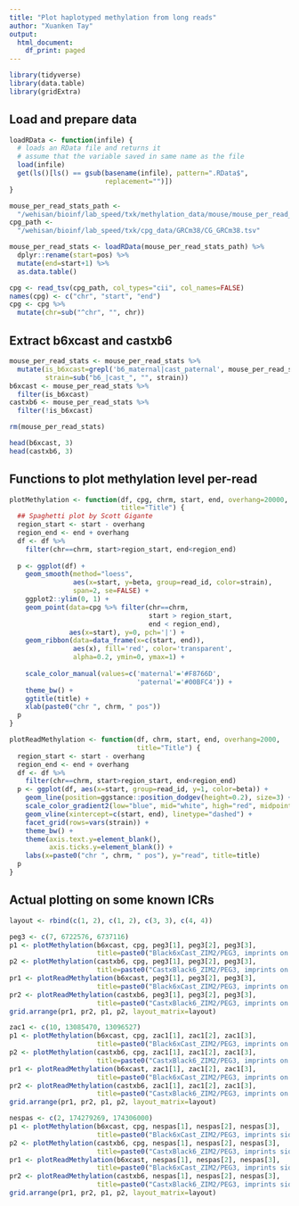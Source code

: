 ```yaml
---
title: "Plot haplotyped methylation from long reads"
author: "Xuanken Tay"
output:
  html_document:
    df_print: paged
---
```



```r
library(tidyverse)
library(data.table)
library(gridExtra)
```

## Load and prepare data
```r

loadRData <- function(infile) {
  # loads an RData file and returns it
  # assume that the variable saved in same name as the file
  load(infile)
  get(ls()[ls() == gsub(basename(infile), pattern=".RData$", 
                        replacement="")])
}

mouse_per_read_stats_path <- 
  "/wehisan/bioinf/lab_speed/txk/methylation_data/mouse/mouse_per_read_stats_scaled_llr.RData"
cpg_path <- 
  "/wehisan/bioinf/lab_speed/txk/cpg_data/GRCm38/CG_GRCm38.tsv"

mouse_per_read_stats <- loadRData(mouse_per_read_stats_path) %>%
  dplyr::rename(start=pos) %>%
  mutate(end=start+1) %>%
  as.data.table()

cpg <- read_tsv(cpg_path, col_types="cii", col_names=FALSE)
names(cpg) <- c("chr", "start", "end")
cpg <- cpg %>%
  mutate(chr=sub("^chr", "", chr))
```

## Extract b6xcast and castxb6
```r
mouse_per_read_stats <- mouse_per_read_stats %>%
  mutate(is_b6xcast=grepl('b6_maternal|cast_paternal', mouse_per_read_stats$strain),
         strain=sub("b6_|cast_", "", strain))
b6xcast <- mouse_per_read_stats %>%
  filter(is_b6xcast)
castxb6 <- mouse_per_read_stats %>%
  filter(!is_b6xcast)

rm(mouse_per_read_stats)

head(b6xcast, 3)
head(castxb6, 3)
```

## Functions to plot methylation level per-read
```r
plotMethylation <- function(df, cpg, chrm, start, end, overhang=20000, 
                            title="Title") {
  ## Spaghetti plot by Scott Gigante
  region_start <- start - overhang
  region_end <- end + overhang
  df <- df %>%
    filter(chr==chrm, start>region_start, end<region_end)
  
  p <- ggplot(df) + 
    geom_smooth(method="loess", 
                aes(x=start, y=beta, group=read_id, color=strain),
                span=2, se=FALSE) +
    ggplot2::ylim(0, 1) +
    geom_point(data=cpg %>% filter(chr==chrm,
                                   start > region_start,
                                   end < region_end),
               aes(x=start), y=0, pch='|') +
    geom_ribbon(data=data_frame(x=c(start, end)),
                aes(x), fill='red', color='transparent',
                alpha=0.2, ymin=0, ymax=1) +
    
    scale_color_manual(values=c('maternal'='#F8766D',
                                'paternal'='#00BFC4')) +
    theme_bw() +
    ggtitle(title) +
    xlab(paste0("chr ", chrm, " pos"))
  p
}

plotReadMethylation <- function(df, chrm, start, end, overhang=2000, 
                                title="Title") {
  region_start <- start - overhang
  region_end <- end + overhang
  df <- df %>%
    filter(chr==chrm, start>region_start, end<region_end)
  p <- ggplot(df, aes(x=start, group=read_id, y=1, color=beta)) + 
    geom_line(position=ggstance::position_dodgev(height=0.2), size=3) +
    scale_color_gradient2(low="blue", mid="white", high="red", midpoint=0.5, space="Lab") +
    geom_vline(xintercept=c(start, end), linetype="dashed") + 
    facet_grid(rows=vars(strain)) +
    theme_bw() +
    theme(axis.text.y=element_blank(),
          axis.ticks.y=element_blank()) +
    labs(x=paste0("chr ", chrm, " pos"), y="read", title=title)
  p
}
```

## Actual plotting on some known ICRs
```r
layout <- rbind(c(1, 2), c(1, 2), c(3, 3), c(4, 4))

peg3 <- c(7, 6722576, 6737116)
p1 <- plotMethylation(b6xcast, cpg, peg3[1], peg3[2], peg3[3],
                      title=paste0("Black6xCast_ZIM2/PEG3, imprints on maternal allele"))
p2 <- plotMethylation(castxb6, cpg, peg3[1], peg3[2], peg3[3],
                      title=paste0("CastxBlack6_ZIM2/PEG3, imprints on maternal allele"))
pr1 <- plotReadMethylation(b6xcast, peg3[1], peg3[2], peg3[3],
                      title=paste0("Black6xCast_ZIM2/PEG3, imprints on maternal allele"))
pr2 <- plotReadMethylation(castxb6, peg3[1], peg3[2], peg3[3],
                      title=paste0("CastxBlack6_ZIM2/PEG3, imprints on maternal allele"))
grid.arrange(pr1, pr2, p1, p2, layout_matrix=layout)

zac1 <- c(10, 13085470, 13096527)
p1 <- plotMethylation(b6xcast, cpg, zac1[1], zac1[2], zac1[3],
                      title=paste0("Black6xCast_ZIM2/PEG3, imprints on maternal allele"))
p2 <- plotMethylation(castxb6, cpg, zac1[1], zac1[2], zac1[3],
                      title=paste0("CastxBlack6_ZIM2/PEG3, imprints on maternal allele"))
pr1 <- plotReadMethylation(b6xcast, zac1[1], zac1[2], zac1[3],
                      title=paste0("Black6xCast_ZIM2/PEG3, imprints on maternal allele"))
pr2 <- plotReadMethylation(castxb6, zac1[1], zac1[2], zac1[3],
                      title=paste0("CastxBlack6_ZIM2/PEG3, imprints on maternal allele"))
grid.arrange(pr1, pr2, p1, p2, layout_matrix=layout)

nespas <- c(2, 174279269, 174306000)
p1 <- plotMethylation(b6xcast, cpg, nespas[1], nespas[2], nespas[3],
                      title=paste0("Black6xCast_ZIM2/PEG3, imprints side by side"))
p2 <- plotMethylation(castxb6, cpg, nespas[1], nespas[2], nespas[3],
                      title=paste0("CastxBlack6_ZIM2/PEG3, imprints side by side"))
pr1 <- plotReadMethylation(b6xcast, nespas[1], nespas[2], nespas[3],
                      title=paste0("Black6xCast_ZIM2/PEG3, imprints side by side"))
pr2 <- plotReadMethylation(castxb6, nespas[1], nespas[2], nespas[3],
                      title=paste0("CastxBlack6_ZIM2/PEG3, imprints side by side"))
grid.arrange(pr1, pr2, p1, p2, layout_matrix=layout)
```



